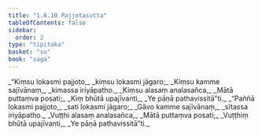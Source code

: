```yaml
---
title: "1.8.10 Pajjotasutta"
tableOfContents: false
sidebar:
  order: 2
type: "tipitaka"
basket: "su"
book: "saga"
---
```



<DynamicBreadcrumb />

<Division number="80" book="saga">

<Paragraph number="359" type="verses" book="saga">
_“Kiṃsu lokasmi pajjoto,_  
_kiṃsu lokasmi jāgaro;_  
_Kiṃsu kamme sajīvānaṃ,_  
_kimassa iriyāpatho._  

</Paragraph>

<Paragraph number="360" type="verses" book="saga">
_Kiṃsu alasaṃ analasañca,_  
_Mātā puttaṃva posati;_  
_Kiṃ bhūtā upajīvanti,_  
_Ye pāṇā pathavissitā”ti._  

</Paragraph>

<Paragraph number="361" type="verses" book="saga">
_“Paññā lokasmi pajjoto,_  
_sati lokasmi jāgaro;_  
_Gāvo kamme sajīvānaṃ,_  
_sītassa iriyāpatho._  

</Paragraph>

<Paragraph number="362" type="verses" book="saga">
_Vuṭṭhi alasaṃ analasañca,_  
_Mātā puttaṃva posati;_  
_Vuṭṭhiṃ bhūtā upajīvanti,_  
_Ye pāṇā pathavissitā”ti._
</Paragraph>
</Division>